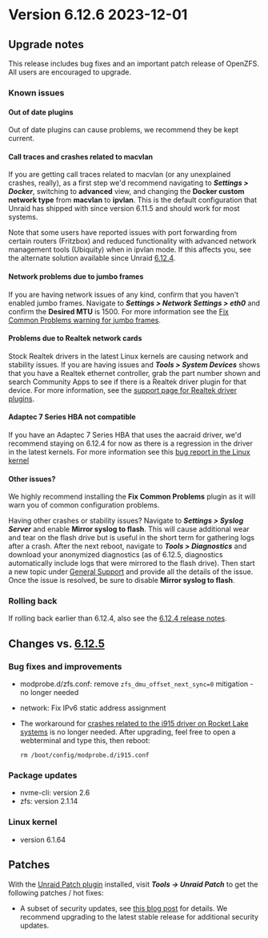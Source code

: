 # Version 6.12.6 2023-12-01

## Upgrade notes

This release includes bug fixes and an important patch release of OpenZFS. All users are encouraged to upgrade.

### Known issues

#### Out of date plugins

Out of date plugins can cause problems, we recommend they be kept current.

#### Call traces and crashes related to macvlan

If you are getting call traces related to macvlan (or any unexplained crashes, really), as a first step we'd recommend navigating to ***Settings > Docker***, switching to **advanced** view, and changing the **Docker custom network type** from **macvlan** to **ipvlan**. This is the default configuration that Unraid has shipped with since version 6.11.5 and should work for most systems.

Note that some users have reported issues with port forwarding from certain routers (Fritzbox) and reduced functionality with advanced network management tools (Ubiquity) when in ipvlan mode. If this affects you, see the alternate solution available since Unraid [6.12.4](6.12.4.mdx#fix-for-macvlan-call-traces).

#### Network problems due to jumbo frames

If you are having network issues of any kind, confirm that you haven't enabled jumbo frames. Navigate to ***Settings > Network Settings > eth0*** and confirm the **Desired MTU** is 1500. For more information see the [Fix Common Problems warning for jumbo frames](https://forums.unraid.net/topic/120220-fix-common-problems-more-information/page/2/#comment-1167702).

#### Problems due to Realtek network cards

Stock Realtek drivers in the latest Linux kernels are causing network and stability issues. If you are having issues and ***Tools > System Devices*** shows that you have a Realtek ethernet controller, grab the part number shown and search Community Apps to see if there is a Realtek driver plugin for that device. For more information, see the [support page for Realtek driver plugins](https://forums.unraid.net/topic/141349-plugin-realtek-r8125-r8168-and-r81526-drivers/).

#### Adaptec 7 Series HBA not compatible

If you have an Adaptec 7 Series HBA that uses the aacraid driver, we'd recommend staying on 6.12.4 for now as there is a regression in the driver in the latest kernels. For more information see this [bug report in the Linux kernel](https://bugzilla.kernel.org/show_bug.cgi?id=217599)

#### Other issues?

We highly recommend installing the **Fix Common Problems** plugin as it will warn you of common configuration problems.

Having other crashes or stability issues? Navigate to ***Settings > Syslog Server*** and enable **Mirror syslog to flash**. This will cause additional wear and tear on the flash drive but is useful in the short term for gathering logs after a crash.  After the next reboot, navigate to ***Tools > Diagnostics*** and download your anonymized diagnostics (as of 6.12.5, diagnostics automatically include logs that were mirrored to the flash drive). Then start a new topic under [General Support](https://forums.unraid.net/forum/55-general-support/) and provide all the details of the issue. Once the issue is resolved, be sure to disable **Mirror syslog to flash**.

### Rolling back

If rolling back earlier than 6.12.4, also see the [6.12.4 release notes](6.12.4.mdx#rolling-back).

## Changes vs. [6.12.5](6.12.5.mdx)

### Bug fixes and improvements

* modprobe.d/zfs.conf: remove `zfs_dmu_offset_next_sync=0` mitigation - no longer needed
* network: Fix IPv6 static address assignment
* The workaround for [crashes related to the i915 driver on Rocket Lake systems](6.12.0.mdx#crashes-related-to-i915-driver) is no longer needed.
After upgrading, feel free to open a webterminal and type this, then reboot:

  `rm /boot/config/modprobe.d/i915.conf`

### Package updates

* nvme-cli: version 2.6
* zfs: version 2.1.14

### Linux kernel

* version 6.1.64

## Patches

With the [Unraid Patch plugin](https://forums.unraid.net/topic/185560-unraid-patch-plugin/) installed, visit ***Tools → Unraid Patch*** to get the following patches / hot fixes:

* A subset of security updates, see [this blog post](https://unraid.net/blog/cvd) for details. We recommend upgrading to the latest stable release for additional security updates.
